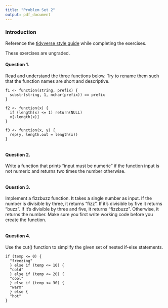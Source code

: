 ```yaml
---
title: "Problem Set 2"
output: pdf_document
---
```


### Introduction

Reference the [tidyverse style guide](https://style.tidyverse.org/) while completing the exercises. 

These exercises are ungraded.

#### Question 1. 

Read and understand the three functions below. Try to rename them such that the function names are short and descriptive. 

```
f1 <- function(string, prefix) {
  substr(string, 1, nchar(prefix)) == prefix
}

f2 <- function(x) {
  if (length(x) <= 1) return(NULL)
  x[-length(x)]
}

f3 <- function(x, y) {
  rep(y, length.out = length(x))
}
```

```r

```


#### Question 2. 

Write a function that prints “input must be numeric” if the function input is not numeric and returns two times the number otherwise.

```r

```

#### Question 3. 

Implement a fizzbuzz function. It takes a single number as input. If the number is divisible by three, it returns “fizz”. If it’s divisible by five it returns “buzz”. If it’s divisible by three and five, it returns “fizzbuzz”. Otherwise, it returns the number. Make sure you first write working code before you create the function.

```r

```


#### Question 4. 

Use the cut() function to simplify the given set of nested if-else statements.

```
if (temp <= 0) {
  "freezing"
  } else if (temp <= 10) {
  "cold"
  } else if (temp <= 20) {
  "cool"
  } else if (temp <= 30) {
  "warm"
  } else {
  "hot"
}
```

```r

```